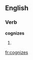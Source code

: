 
==English==

===Verb===
'''cognizes'''

# {{third-person singular of|[[cognize]]}}

[[fr:cognizes]]